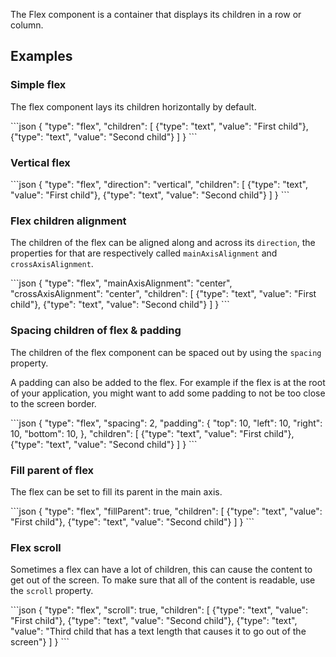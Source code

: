 
The Flex component is a container that displays its children in a row or column.

## Examples

### Simple flex

The flex component lays its children horizontally by default.

<CodeBlock>
```json
{
    "type": "flex",
    "children": [
        {"type": "text", "value": "First child"},
        {"type": "text", "value": "Second child"}
    ]
}
```
</CodeBlock>

### Vertical flex

<CodeBlock>
```json
{
    "type": "flex",
    "direction": "vertical",
    "children": [
        {"type": "text", "value": "First child"},
        {"type": "text", "value": "Second child"}
    ]
}
```
</CodeBlock>

### Flex children alignment

The children of the flex can be aligned along and across its `direction`, the properties for that are respectively called `mainAxisAlignment` and `crossAxisAlignment`.

<CodeBlock>
```json
{
    "type": "flex",
    "mainAxisAlignment": "center",
    "crossAxisAlignment": "center",
    "children": [
        {"type": "text", "value": "First child"},
        {"type": "text", "value": "Second child"}
    ]
}
```
</CodeBlock>

### Spacing children of flex & padding

The children of the flex component can be spaced out by using the `spacing` property.

A padding can also be added to the flex. For example if the flex is at the root of your application, you might want to add some padding to not be too close to the screen border.

<CodeBlock>
```json
{
    "type": "flex",
    "spacing": 2,
    "padding": {
        "top": 10,
        "left": 10,
        "right": 10,
        "bottom": 10,
    },
    "children": [
        {"type": "text", "value": "First child"},
        {"type": "text", "value": "Second child"}
    ]
}
```
</CodeBlock>

### Fill parent of flex

The flex can be set to fill its parent in the main axis.

<CodeBlock>
```json
{
    "type": "flex",
    "fillParent": true,
    "children": [
        {"type": "text", "value": "First child"},
        {"type": "text", "value": "Second child"}
    ]
}
```
</CodeBlock>

### Flex scroll

Sometimes a flex can have a lot of children, this can cause the content to get out of the screen. To make sure that all of the content is readable, use the `scroll` property.

<CodeBlock>
```json
{
    "type": "flex",
    "scroll": true,
    "children": [
        {"type": "text", "value": "First child"},
        {"type": "text", "value": "Second child"},
        {"type": "text", "value": "Third child that has a text length that causes it to go out of the screen"}
    ]
}
```
</CodeBlock>

<PropertyTable schema={schema}/>
